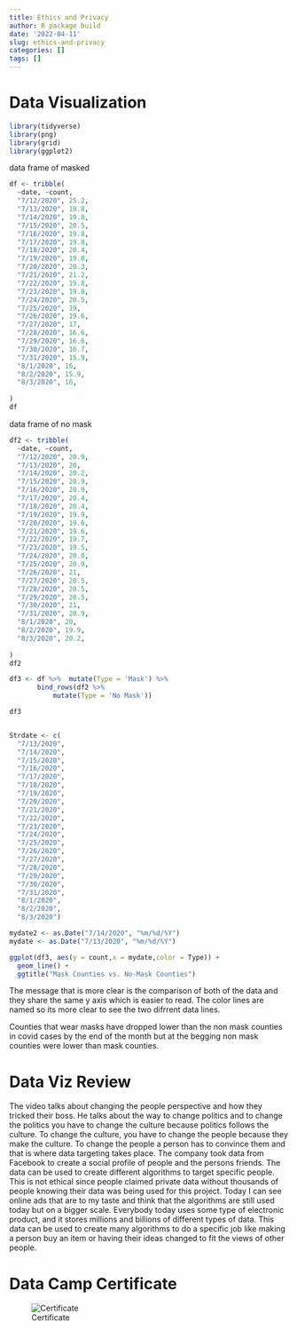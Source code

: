 ```yaml
---
title: Ethics and Privacy
author: R package build
date: '2022-04-11'
slug: ethics-and-privacy
categories: []
tags: []
---
```


# Data Visualization 
```r
library(tidyverse)
library(png)
library(grid)
library(ggplot2)
```

data frame of masked
```r
df <- tribble(
  ~date, ~count,
  "7/12/2020", 25.2,
  "7/13/2020", 19.8,
  "7/14/2020", 19.8,
  "7/15/2020", 20.5,
  "7/16/2020", 19.8,
  "7/17/2020", 19.8, 
  "7/18/2020", 20.4,
  "7/19/2020", 19.8,
  "7/20/2020", 20.3, 
  "7/21/2020", 21.2,
  "7/22/2020", 19.8,
  "7/23/2020", 19.8, 
  "7/24/2020", 20.5,
  "7/25/2020", 19,
  "7/26/2020", 19.6, 
  "7/27/2020", 17,
  "7/28/2020", 16.6,
  "7/29/2020", 16.6,
  "7/30/2020", 16.7,
  "7/31/2020", 15.9,
  "8/1/2020", 16, 
  "8/2/2020", 15.9,
  "8/3/2020", 16,
  
)
df
```

data frame of no mask 
```r
df2 <- tribble(
  ~date, ~count,
  "7/12/2020", 20.9,
  "7/13/2020", 20,
  "7/14/2020", 20.2,
  "7/15/2020", 20.9,
  "7/16/2020", 20.9,
  "7/17/2020", 20.4, 
  "7/18/2020", 20.4,
  "7/19/2020", 19.9,
  "7/20/2020", 19.6, 
  "7/21/2020", 19.6,
  "7/22/2020", 19.7,
  "7/23/2020", 19.5, 
  "7/24/2020", 20.8,
  "7/25/2020", 20.9,
  "7/26/2020", 21, 
  "7/27/2020", 20.5,
  "7/28/2020", 20.5,
  "7/29/2020", 20.5,
  "7/30/2020", 21,
  "7/31/2020", 20.9,
  "8/1/2020", 20, 
  "8/2/2020", 19.9,
  "8/3/2020", 20.2,
  
)
df2
```

```r
df3 <- df %>%  mutate(Type = 'Mask') %>%
       bind_rows(df2 %>%
           mutate(Type = 'No Mask'))
```

```r
df3
```


```r

```


```r
Strdate <- c(
  "7/13/2020", 
  "7/14/2020", 
  "7/15/2020", 
  "7/16/2020", 
  "7/17/2020",  
  "7/18/2020", 
  "7/19/2020",
  "7/20/2020",  
  "7/21/2020", 
  "7/22/2020", 
  "7/23/2020",  
  "7/24/2020", 
  "7/25/2020", 
  "7/26/2020",  
  "7/27/2020", 
  "7/28/2020", 
  "7/29/2020", 
  "7/30/2020", 
  "7/31/2020", 
  "8/1/2020",  
  "8/2/2020",
  "8/3/2020")

mydate2 <- as.Date("7/14/2020", "%m/%d/%Y")
mydate <- as.Date("7/13/2020", "%m/%d/%Y")
```

```r
ggplot(df3, aes(y = count,x = mydate,color = Type)) + 
  geom_line() +
  ggtitle("Mask Counties vs. No-Mask Counties")
```


The message that is more clear is the comparison of both of the data and they share the same y axis which is easier to read. The color lines are named so its more clear to see the two difrrent data lines. 

Counties that wear masks have dropped lower than the non mask counties in covid cases by the end of the month but at the begging non mask counties were lower than mask counties. 

# Data Viz Review

The video talks about changing the people perspective and how they tricked their boss. He talks about the way to change politics and to change the politics you have to change the culture because politics follows the culture. To change the culture, you have to change the people because they make the culture. To change the people a person has to convince them and that is where data targeting takes place. The company took data from Facebook to create a social profile of people and the persons friends. The data can be used to create different algorithms to target specific people. This is not ethical since people claimed private data without thousands of people knowing their data was being used for this project.  Today I can see online ads that are to my taste and think that the algorithms are still used today but on a bigger scale. Everybody today uses some type of electronic product, and it stores millions and billions of different types of data. This data can be used to create many algorithms to do a specific job like making a person buy an item or having their ideas changed to fit the views of other people. 

# Data Camp Certificate 

![Certificate](https://raw.githubusercontent.com/tadla55/website_tadla/master/Data%20Privacy.png)



